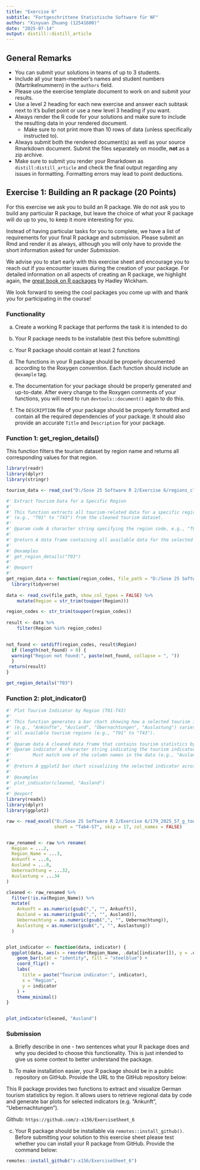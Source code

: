 ---
title: "Exercise 6"
subtitle: "Fortgeschrittene Statistische Software für NF"
author: "Xinyuan Zhuang (12541600)"
date: "2025-07-14"
output: distill::distill_article
---

## General Remarks

-   You can submit your solutions in teams of up to 3 students.
-   Include all your team-member's names and student numbers (Martrikelnummern) in the `authors` field.
-   Please use the exercise template document to work on and submit your results.
-   Use a level 2 heading for each new exercise and answer each subtask next to it's bullet point or use a new level 3 heading if you want.
-   Always render the R code for your solutions and make sure to include the resulting data in your rendered document.
    -   Make sure to not print more than 10 rows of data (unless specifically instructed to).
-   Always submit both the rendered document(s) as well as your source Rmarkdown document. Submit the files separately on moodle, **not** as a zip archive.
-   Make sure to submit you render your Rmarkdown as `distill:distill_article` and check the final output regarding any issues in formatting. Formatting errors may lead to point deductions.

## Exercise 1: Building an R package (20 Points)

For this exercise we ask you to build an R package. We do not ask you to build any particular R package, but leave the choice of what your R package will do up to you, to keep it more interesting for you.

Instead of having particular tasks for you to complete, we have a list of requirements for your final R package and submission. Please submit an Rmd and render it as always, although you will only have to provide the short information asked for under *Submission*.

We advise you to start early with this exercise sheet and encourage you to reach out if you encounter issues during the creation of your package. For detailed information on all aspects of creating an R package, we highlight again, the [great book on R packages](https://r-pkgs.org/) by Hadley Wickham.

We look forward to seeing the cool packages you come up with and thank you for participating in the course!

### Functionality

a)  Create a working R package that performs the task it is intended to do

b)  Your R package needs to be installable (test this before submitting)

c)  Your R package should contain at least 2 functions

d)  The functions in your R package should be properly documented according to the Roxygen convention. Each function should include an `@example` tag.

e)  The documentation for your package should be properly generated and up-to-date. After every change to the Roxygen comments of your functions, you will need to run `devtools::document()` again to do this.

f)  The `DESCRIPTION` file of your package should be properly formatted and contain all the required dependencies of your package. It should also provide an accurate `Title` and `Description` for your package.

### Function 1: get_region_details()

This function filters the tourism dataset by region name and returns all corresponding values for that region.

```{r}
library(readr)
library(dplyr)
library(stringr)

tourism_data <- read_csv("D:/Sose 25 Software R 2/Exercise 6/regions_cleaned.csv")

```

```{r, eval=FALSE}
#' Extract Tourism Data for a Specific Region
#'
#' This function extracts all tourism-related data for a specific region based on its region code
#' (e.g., "T01" to "T43") from the cleaned tourism dataset.
#'
#' @param code A character string specifying the region code, e.g., "T01", "T02", ..., "T43".
#'
#' @return A data frame containing all available data for the selected region.
#'
#' @examples
#' get_region_details("T03")
#'
#' @export
#' 
get_region_data <- function(region_codes, file_path = "D:/Sose 25 Software R 2/Exercise 6/regions_cleaned.csv") {
  library(tidyverse)
  
data <- read_csv(file_path, show_col_types = FALSE) %>%
    mutate(Region = str_trim(toupper(Region)))

region_codes <- str_trim(toupper(region_codes))
  
result <- data %>% 
    filter(Region %in% region_codes)

  
not_found <- setdiff(region_codes, result$Region)
  if (length(not_found) > 0) {
  warning("Region not found:", paste(not_found, collapse = ", "))
  }
 return(result)
}

get_region_details("T03")

```

### Function 2: plot_indicator()

```{r, eval=FALSE}
#' Plot Tourism Indicator by Region (T01-T43)
#'
#' This function generates a bar chart showing how a selected tourism indicator 
#' (e.g., "Ankünfte", "Ausland", "Übernachtungen", "Auslastung") varies across 
#' all available tourism regions (e.g., "T01" to "T43").
#'
#' @param data A cleaned data frame that contains tourism statistics by region.
#' @param indicator A character string indicating the tourism indicator to plot.
#'        Must match one of the column names in the data (e.g., "Ausland").
#'
#' @return A ggplot2 bar chart visualizing the selected indicator across all regions.
#'
#' @examples
#' plot_indicator(cleaned, "Ausland")
#'
#' @export
library(readxl)
library(dplyr)
library(ggplot2)

raw <- read_excel("D:/Sose 25 Software R 2/Exercise 6/179_2025_57_g_tourismus_05_2025_eckdaten_tourismusregionen.xlsx",
                  sheet = "Tab4-S7", skip = 17, col_names = FALSE)


raw_renamed <- raw %>% rename(
  Region = ...2,
  Region_Name = ...3,
  Ankunft = ...6,
  Ausland = ...8,
  Uebernachtung = ...32,
  Auslastung = ...34
)

cleaned <- raw_renamed %>%
  filter(!is.na(Region_Name)) %>%
  mutate(
    Ankunft = as.numeric(gsub(",", "", Ankunft)),
    Ausland = as.numeric(gsub(",", "", Ausland)),
    Uebernachtung = as.numeric(gsub(",", "", Uebernachtung)),
    Auslastung = as.numeric(gsub(",", "", Auslastung))
  )


plot_indicator <- function(data, indicator) {
  ggplot(data, aes(x = reorder(Region_Name, .data[[indicator]]), y = .data[[indicator]])) +
    geom_bar(stat = "identity", fill = "steelblue") +
    coord_flip() +
    labs(
      title = paste("Tourism indicator:", indicator),
      x = "Region",
      y = indicator
    ) +
    theme_minimal()
}


plot_indicator(cleaned, "Ausland")

```

### Submission

a)  Briefly describe in one - two sentences what your R package does and why you decided to choose this functionality. This is just intended to give us some context to better understand the package.

b)  To make installation easier, your R package should be in a public repository on GitHub. Provide the URL to the GitHub repository below:


This R package provides two functions to extract and visualize German tourism statistics by region. It allows users to retrieve regional data by code and generate bar plots for selected indicators (e.g. "Ankunft", "Uebernachtungen").

Github: `https://github.com/z-x156/ExerciseSheet_6`

c)  Your R package should be installable via `remotes::install_github()`. Before submitting your solution to this exercise sheet please test whether you can install your R package from GitHub. Provide the command below:

``` r
remotes::install_github("z-x156/ExerciseSheet_6")
```
